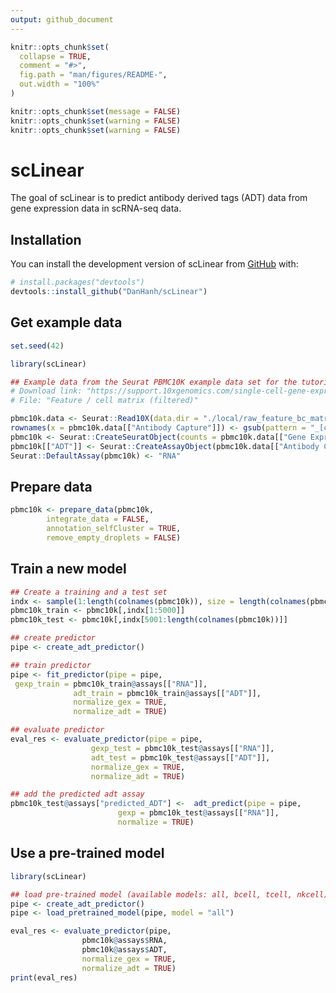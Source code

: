 ```yaml
---
output: github_document
---
```


<!-- README.md is generated from README.Rmd. Please edit that file -->

```r
knitr::opts_chunk$set(
  collapse = TRUE,
  comment = "#>",
  fig.path = "man/figures/README-",
  out.width = "100%"
)

knitr::opts_chunk$set(message = FALSE)
knitr::opts_chunk$set(warning = FALSE)
knitr::opts_chunk$set(warning = FALSE)


```

# scLinear

<!-- badges: start -->
<!-- badges: end -->

The goal of scLinear is to predict antibody derived tags (ADT) data from gene expression data in scRNA-seq data.

## Installation

You can install the development version of scLinear from [GitHub](https://github.com/) with:

``` r
# install.packages("devtools")
devtools::install_github("DanHanh/scLinear")
```

## Get example data

```r
set.seed(42)

library(scLinear)

## Example data from the Seurat PBMC10K example data set for the tutorial: https://satijalab.org/seurat/articles/multimodal_vignette.html.
# Download link: "https://support.10xgenomics.com/single-cell-gene-expression/datasets/3.0.0/pbmc_10k_protein_v3".
# File: "Feature / cell matrix (filtered)"

pbmc10k.data <- Seurat::Read10X(data.dir = "./local/raw_feature_bc_matrix/pbmc_10k_protein_v3_filtered_feature_bc_matrix/filtered_feature_bc_matrix")
rownames(x = pbmc10k.data[["Antibody Capture"]]) <- gsub(pattern = "_[control_]*TotalSeqB", replacement = "", x = rownames(x = pbmc10k.data[["Antibody Capture"]]))
pbmc10k <- Seurat::CreateSeuratObject(counts = pbmc10k.data[["Gene Expression"]], min.cells = 1, min.features = 1)
pbmc10k[["ADT"]] <- Seurat::CreateAssayObject(pbmc10k.data[["Antibody Capture"]][, colnames(x = pbmc10k)])
Seurat::DefaultAssay(pbmc10k) <- "RNA"

```


## Prepare data

```r
pbmc10k <- prepare_data(pbmc10k,
 		integrate_data = FALSE,
 		annotation_selfCluster = TRUE, 
 		remove_empty_droplets = FALSE)


```


## Train a new model

```r
## Create a training and a test set
indx <- sample(1:length(colnames(pbmc10k)), size = length(colnames(pbmc10k)), replace = FALSE)
pbmc10k_train <- pbmc10k[,indx[1:5000]]
pbmc10k_test <- pbmc10k[,indx[5001:length(colnames(pbmc10k))]]

## create predictor
pipe <- create_adt_predictor()

## train predictor
pipe <- fit_predictor(pipe = pipe,
 gexp_train = pbmc10k_train@assays[["RNA"]],
              adt_train = pbmc10k_train@assays[["ADT"]],
              normalize_gex = TRUE,
              normalize_adt = TRUE)

## evaluate predictor
eval_res <- evaluate_predictor(pipe = pipe,
                  gexp_test = pbmc10k_test@assays[["RNA"]],
                  adt_test = pbmc10k_test@assays[["ADT"]],
                  normalize_gex = TRUE,
                  normalize_adt = TRUE)

## add the predicted adt assay
pbmc10k_test@assays["predicted_ADT"] <-  adt_predict(pipe = pipe,
 						gexp = pbmc10k_test@assays[["RNA"]],
 						normalize = TRUE)
```



## Use a pre-trained model

```r
library(scLinear)

## load pre-trained model (available models: all, bcell, tcell, nkcell)
pipe <- create_adt_predictor()
pipe <- load_pretrained_model(pipe, model = "all")

eval_res <- evaluate_predictor(pipe,
 				pbmc10k@assays$RNA,
 				pbmc10k@assays$ADT,
 				normalize_gex = TRUE,
 				normalize_adt = TRUE)
print(eval_res)

```

